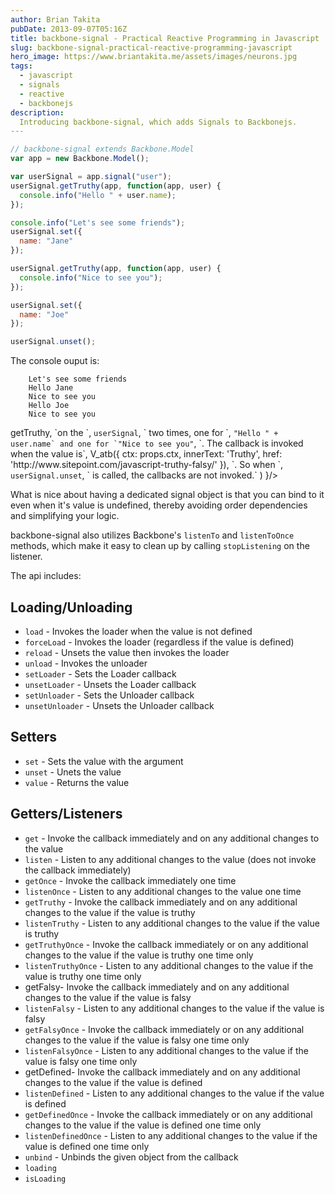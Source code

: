 ```yaml
---
author: Brian Takita
pubDate: 2013-09-07T05:16Z
title: backbone-signal - Practical Reactive Programming in Javascript
slug: backbone-signal-practical-reactive-programming-javascript
hero_image: https://www.briantakita.me/assets/images/neurons.jpg
tags:
  - javascript
  - signals
  - reactive
  - backbonejs
description:
  Introducing backbone-signal, which adds Signals to Backbonejs.
---
```


<p>
	<Van dom={
		V_fragment(props,
			`I have recently released `,
			V_atb_backbone_signal(props),
			`, which is a `,
			V_atb({ ctx: props.ctx,
				innerText: 'reactive programming (Wikipedia)',
				href: 'https://en.wikipedia.org/wiki/Reactive_programming'
			}),
			` library with a practical & javascripty model api.`)
	}/>
</p>

```js
// backbone-signal extends Backbone.Model
var app = new Backbone.Model();

var userSignal = app.signal("user");
userSignal.getTruthy(app, function(app, user) {
  console.info("Hello " + user.name);
});

console.info("Let's see some friends");
userSignal.set({
  name: "Jane"
});

userSignal.getTruthy(app, function(app, user) {
  console.info("Nice to see you");
});

userSignal.set({
  name: "Joe"
});

userSignal.unset();
```

The console ouput is:

```shell
    Let's see some friends
    Hello Jane
    Nice to see you
    Hello Joe
    Nice to see you
```

<p>
	<Van dom={
		V_fragment(props,
			`We are calling `,
			<code>getTruthy</code>,
			`on the `,
			<code>userSignal</code>,
			` two times, one for `,
			<code>"Hello " + user.name` and one for `"Nice to see you"</code>,
			`. The callback is invoked when the value is`,
			V_atb({ ctx: props.ctx, innerText: 'Truthy', href: 'http://www.sitepoint.com/javascript-truthy-falsy/' }),
			`. So when `,
			<code>userSignal.unset</code>,
			` is called, the callbacks are not invoked.`
		)
	}/>
</p>

What is nice about having a dedicated signal object is that you can bind to it even when it's value is undefined,
thereby avoiding order dependencies and simplifying your logic.

backbone-signal also utilizes Backbone's `listenTo` and `listenToOnce` methods, which make it easy to clean up by
calling `stopListening` on the listener.

<p>
	<Van dom={
		V_fragment(props,
			`backbone-signal is being used in `,
			V_atb_rundavoo(props),
			` and has been fun to use, especially with `,
			V_atb_nodejs(props),
			` & `,
			V_atb_browserify(props),
			`. It's been a pleasure using a lightweight unframework to freely structure the dataflow logic of the site.`)
	}/>
</p>

The api includes:

## Loading/Unloading

- `load` - Invokes the loader when the value is not defined
- `forceLoad` - Invokes the loader (regardless if the value is defined)
- `reload` - Unsets the value then invokes the loader
- `unload` - Invokes the unloader
- `setLoader` - Sets the Loader callback
- `unsetLoader` - Unsets the Loader callback
- `setUnloader` - Sets the Unloader callback
- `unsetUnloader` - Unsets the Unloader callback

## Setters

- `set` - Sets the value with the argument
- `unset` - Unets the value
- `value` - Returns the value

## Getters/Listeners

- `get` - Invoke the callback immediately and on any additional changes to the value
- `listen` - Listen to any additional changes to the value (does not invoke the callback immediately)
- `getOnce` - Invoke the callback immediately one time
- `listenOnce` - Listen to any additional changes to the value one time
- `getTruthy` - Invoke the callback immediately and on any additional changes to the value if the value is truthy
- `listenTruthy` - Listen to any additional changes to the value if the value is truthy
- `getTruthyOnce` - Invoke the callback immediately or on any additional changes to the value if the value is truthy
one time only
- `listenTruthyOnce` - Listen to any additional changes to the value if the value is truthy one time only
- getFalsy- Invoke the callback immediately and on any additional changes to the value if the value is falsy
- `listenFalsy` - Listen to any additional changes to the value if the value is falsy
- `getFalsyOnce` - Invoke the callback immediately or on any additional changes to the value if the value is falsy one
time only
- `listenFalsyOnce` - Listen to any additional changes to the value if the value is falsy one time only
- getDefined- Invoke the callback immediately and on any additional changes to the value if the value is defined
- `listenDefined` - Listen to any additional changes to the value if the value is defined
- `getDefinedOnce` - Invoke the callback immediately or on any additional changes to the value if the value is defined
one time only
- `listenDefinedOnce` - Listen to any additional changes to the value if the value is defined one time only
- `unbind` - Unbinds the given object from the callback
- `loading`
- `isLoading`
